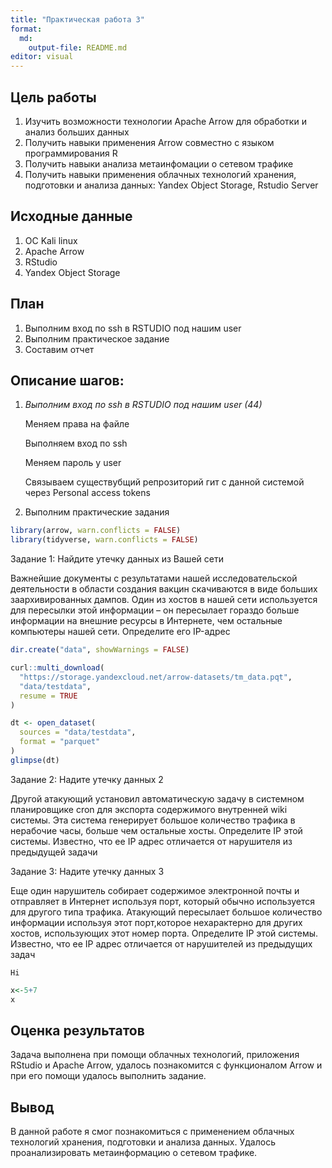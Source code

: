 ```yaml
---
title: "Практическая работа 3"
format:
  md:
    output-file: README.md
editor: visual
---
```


## Цель работы

1.  Изучить возможности технологии Apache Arrow для обработки и анализ больших данных
2.  Получить навыки применения Arrow совместно с языком программирования R
3.  Получить навыки анализа метаинфомации о сетевом трафике
4.  Получить навыки применения облачных технологий хранения, подготовки и анализа данных: Yandex Object Storage, Rstudio Server

## Исходные данные

1.  ОС Kali linux
2.  Apache Arrow
3.  RStudio
4.  Yandex Object Storage

## План

1.  Выполним вход по ssh в RSTUDIO под нашим user
2.  Выполним практическое задание
3.  Составим отчет

## Описание шагов:

1.  *Выполним вход по ssh в RSTUDIO под нашим user (44)*

    Меняем права на файле

    Выполняем вход по ssh

    Меняем пароль у user

    Связываем существубщий репрозиторий гит с данной системой через Personal access tokens

2.  Выполним практические задания

```r
library(arrow, warn.conflicts = FALSE)
library(tidyverse, warn.conflicts = FALSE)
```

Задание 1: Найдите утечку данных из Вашей сети

Важнейшие документы с результатами нашей исследовательской деятельности в области создания вакцин скачиваются в виде больших заархивированных дампов. Один из хостов в нашей сети используется для пересылки этой информации – он пересылает гораздо больше информации на внешние ресурсы в Интернете, чем остальные компьютеры нашей сети. Определите его IP-адрес

```r
dir.create("data", showWarnings = FALSE)

curl::multi_download(
  "https://storage.yandexcloud.net/arrow-datasets/tm_data.pqt",
  "data/testdata",
  resume = TRUE
)

```

```r
dt <- open_dataset(
  sources = "data/testdata", 
  format = "parquet"
)
glimpse(dt) 
```

Задание 2: Надите утечку данных 2

Другой атакующий установил автоматическую задачу в системном планировщике cron для экспорта содержимого внутренней wiki системы. Эта система генерирует большое количество трафика в нерабочие часы, больше чем остальные хосты. Определите IP этой системы. Известно, что ее IP адрес отличается от нарушителя из предыдущей задачи

Задание 3: Надите утечку данных 3

Еще один нарушитель собирает содержимое электронной почты и отправляет в Интернет используя порт, который обычно используется для другого типа трафика. Атакующий пересылает большое количество информации используя этот порт,которое нехарактерно для других хостов, использующих этот номер порта. Определите IP этой системы. Известно, что ее IP адрес отличается от нарушителей из предыдущих задач

```         
Hi
```

```r
x<-5+7
x
```

## Оценка результатов

Задача выполнена при помощи облачных технологий, приложения RStudio и Apache Arrow, удалось познакомится с функционалом Arrow и при его помощи удалось выполнить задание.

## Вывод

В данной работе я смог познакомиться с применением облачных технологий хранения, подготовки и анализа данных. Удалось проанализировать метаинформацию о сетевом трафике.
